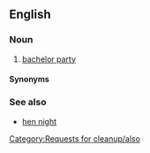 ==English==

===Noun===
{{en-noun}}

# {{lb|en|British}} [[bachelor party]]

====Synonyms====
{{also|Wikisaurus:bachelor party}}[[Category:Requests for cleanup/also]]

===See also===
* [[hen night]]